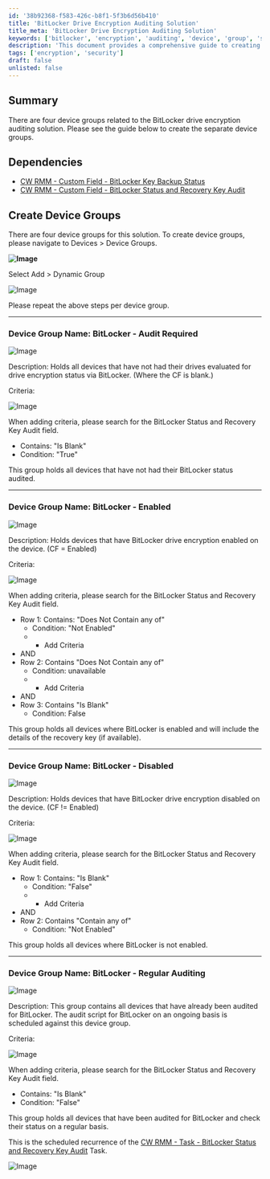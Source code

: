 ```yaml
---
id: '38b92368-f583-426c-b8f1-5f3b6d56b410'
title: 'BitLocker Drive Encryption Auditing Solution'
title_meta: 'BitLocker Drive Encryption Auditing Solution'
keywords: ['bitlocker', 'encryption', 'auditing', 'device', 'group', 'status', 'recovery', 'key']
description: 'This document provides a comprehensive guide to creating device groups for the BitLocker drive encryption auditing solution in ConnectWise RMM. It details the necessary dependencies and outlines the criteria for four specific device groups: BitLocker - Audit Required, BitLocker - Enabled, BitLocker - Disabled, and BitLocker - Regular Auditing.'
tags: ['encryption', 'security']
draft: false
unlisted: false
---
```

## Summary

There are four device groups related to the BitLocker drive encryption auditing solution. Please see the guide below to create the separate device groups. 

## Dependencies

- [CW RMM - Custom Field - BitLocker Key Backup Status](https://proval.itglue.com/DOC-5078775-12878969) 
- [CW RMM - Custom Field - BitLocker Status and Recovery Key Audit](https://proval.itglue.com/DOC-5078775-12878960) 

## Create Device Groups

There are four device groups for this solution. To create device groups, please navigate to Devices > Device Groups.

**![Image](../../../static/img/BitLocker-Auditing/image_1.png)**

Select Add > Dynamic Group

![Image](../../../static/img/BitLocker-Auditing/image_2.png)

Please repeat the above steps per device group.

---

### Device Group Name: BitLocker - Audit Required

![Image](../../../static/img/BitLocker-Auditing/image_3.png)

Description: Holds all devices that have not had their drives evaluated for drive encryption status via BitLocker. (Where the CF is blank.)

Criteria:

![Image](../../../static/img/BitLocker-Auditing/image_4.png)

When adding criteria, please search for the BitLocker Status and Recovery Key Audit field.

- Contains: "Is Blank"
- Condition: "True"

This group holds all devices that have not had their BitLocker status audited.

---

### Device Group Name: BitLocker - Enabled

![Image](../../../static/img/BitLocker-Auditing/image_5.png)

Description: Holds devices that have BitLocker drive encryption enabled on the device. (CF = Enabled)

Criteria:

![Image](../../../static/img/BitLocker-Auditing/image_6.png)

When adding criteria, please search for the BitLocker Status and Recovery Key Audit field.

- Row 1: Contains: "Does Not Contain any of"
  - Condition: "Not Enabled"
  - + Add Criteria
- AND
- Row 2: Contains "Does Not Contain any of"
  - Condition: unavailable
  - + Add Criteria
- AND
- Row 3: Contains "Is Blank"
  - Condition: False

This group holds all devices where BitLocker is enabled and will include the details of the recovery key (if available).

---

### Device Group Name: BitLocker - Disabled

![Image](../../../static/img/BitLocker-Auditing/image_7.png)

Description: Holds devices that have BitLocker drive encryption disabled on the device. (CF != Enabled)

Criteria:

![Image](../../../static/img/BitLocker-Auditing/image_8.png)

When adding criteria, please search for the BitLocker Status and Recovery Key Audit field.

- Row 1: Contains: "Is Blank"
  - Condition: "False"
  - + Add Criteria
- AND
- Row 2: Contains "Contain any of"
  - Condition: "Not Enabled"

This group holds all devices where BitLocker is not enabled.

---

### Device Group Name: BitLocker - Regular Auditing

![Image](../../../static/img/BitLocker-Auditing/image_9.png)

Description: This group contains all devices that have already been audited for BitLocker. The audit script for BitLocker on an ongoing basis is scheduled against this device group.

Criteria:

![Image](../../../static/img/BitLocker-Auditing/image_10.png)

When adding criteria, please search for the BitLocker Status and Recovery Key Audit field.

- Contains: "Is Blank"
- Condition: "False"

This group holds all devices that have been audited for BitLocker and check their status on a regular basis. 

This is the scheduled recurrence of the [CW RMM - Task - BitLocker Status and Recovery Key Audit](https://proval.itglue.com/DOC-5078775-12878983) Task.

![Image](../../../static/img/BitLocker-Auditing/image_11.png)











